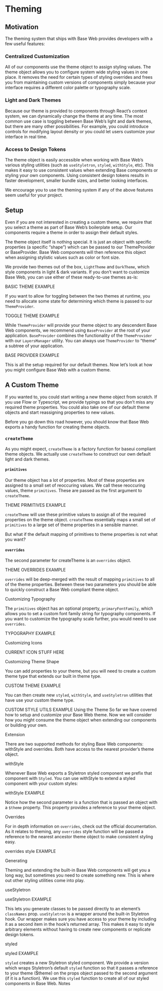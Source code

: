 <!--
Copyright (c) 2018-2019 Uber Technologies, Inc.

This source code is licensed under the MIT license found in the
LICENSE file in the root directory of this source tree.
-->




# Theming

## Motivation

The theming system that ships with Base Web provides developers with a few useful features:

### Centralized Customization

All of our components use the theme object to assign styling values. The theme object allows you to configure system wide styling values in one place. It removes the need for certain types of styling overrides and frees you from maintaining custom versions of components simply because your interface requires a different color palette or typography scale.

### Light and Dark Themes

Because our theme is provided to components through React’s context system, we can dynamically change the theme at any time. The most common use case is toggling between Base Web’s light and dark themes, but there are many other possibilities. For example, you could introduce controls for modifying layout density or you could let users customize your interface in real time.

### Access to Design Tokens

The theme object is easily accessible when working with Base Web’s various styling utilities (such as `useStyletron`, `styled`, `withStyle`, etc). This makes it easy to use consistent values when extending Base components or styling your own components. Using consistent design tokens results in faster development, smaller bundle sizes, and better looking interfaces.

We encourage you to use the theming system if any of the above features seem useful for your project.

## Setup

Even if you are not interested in creating a custom theme, we require that you select a theme as part of Base Web’s boilerplate setup. Our components require a theme in order to assign their default styles.

The theme object itself is nothing special. It is just an object with specific properties (a specific “shape”) which can be passed to our ThemeProvider or BaseProvider. Base Web components will then reference this object when assigning stylistic values such as color or font size.

We provide two themes out of the box, `LightTheme` and `DarkTheme`, which style components in light & dark variants. If you don’t want to customize Base Web, you can use either of these ready-to-use themes as-is:

BASIC THEME EXAMPLE

If you want to allow for toggling between the two themes at runtime, you need to allocate some state for determining which theme is passed to our `ThemeProvider`.

TOGGLE THEME EXAMPLE

While `ThemeProvider` will provide your theme object to any descendent Base Web components, we recommend using `BaseProvider` at the root of your application. `BaseProvider` combines the functionality of the `ThemeProvider` with our `LayersManager` utility. You can always use `ThemeProvider` to “theme” a subtree of your application.

BASE PROVIDER EXAMPLE

This is all the setup required for our default themes. Now let’s look at how you might configure Base Web with a custom theme.

## A Custom Theme

If you wanted to, you could start writing a new theme object from scratch. If you use Flow or Typescript, we provide typings so that you don’t miss any required theme properties. You could also take one of our default theme objects and start reassigning properties to new values.

Before you go down this road however, you should know that Base Web exports a handy function for creating theme objects.

### `createTheme`

As you might expect, `createTheme` is a factory function for baseui compliant theme objects. We actually use `createTheme` to construct our own default light and dark themes.

#### `primitives`

Our theme object has a lot of properties. Most of these properties are assigned to a small set of reoccuring values. We call these reoccuring values, theme `primitives`. These are passed as the first argument to `createTheme`.

THEME PRIMITIVES EXAMPLE

`createTheme` will use these primitive values to assign all of the required properties on the theme object. `createTheme` essentially maps a small set of `primitives` to a large set of theme properties in a sensible manner.

But what if the default mapping of primitives to theme properties is not what you want?

#### `overrides`

The second parameter for createTheme is an `overrides` object.

THEME OVERRIDES EXAMPLE

`overrides` will be deep-merged with the result of mapping `primitives` to all of the theme properties. Between these two parameters you should be able to quickly construct a Base Web compliant theme object.

Customizing Typography

The `primitives` object has an optional property, `primaryFontFamily`, which allows you to set a custom font family string for typography components. If you want to customize the typography scale further, you would need to use `overrides`.

TYPOGRAPHY EXAMPLE

Customizing Icons

CURRENT ICON STUFF HERE

Customizing Theme Shape

You can add properties to your theme, but you will need to create a custom theme type that extends our built in theme type.

CUSTOM THEME EXAMPLE

You can then create new `styled`, `withStyle`, and `useStyletron` utilities that have use your custom theme type.

CUSTOM STYLE UTILS EXAMPLE
Using the Theme
So far we have covered how to setup and customize your Base Web theme. Now we will consider how you might consume the theme object when extending our components or building your own.

Extension

There are two supported methods for styling Base Web components: withStyle and overrides. Both have access to the nearest provider’s theme object.

withStyle

Whenever Base Web exports a Styletron styled component we prefix that component with `Styled`. You can use withStyle to extend a styled component with your custom styles:

withStyle EXAMPLE

Notice how the second parameter is a function that is passed an object with a `$theme` property. This property provides a reference to your theme object.

Overrides

For in depth information on `overrides`, check out the official documentation. As it relates to theming, any `overrides` style function will be passed a reference to the nearest ancestor theme object to make consistent styling easy.

overrides style EXAMPLE

Generating

Theming and extending the built-in Base Web components will get you a long way, but sometimes you need to create something new. This is where out other styling utilities come into play.

useStyletron

useStyletron EXAMPLE

This lets you generate classes to be passed directly to an element’s `classNames` prop. `useStyletron` is a wrapper around the built-in Styletron hook. Our wrapper makes sure you have access to your theme by including it as a second item in the hook’s returned array. This makes it easy to style arbitrary elements without having to create new components or replicate design tokens.

styled

styled EXAMPLE

`styled` creates a new Styletron styled component. We provide a version which wraps Styletron’s default `styled` function so that it passes a reference to your theme (\$theme) on the props object passed to the second argument (if it is a function). We use this `styled` function to create all of our styled components in Base Web.
Notes
